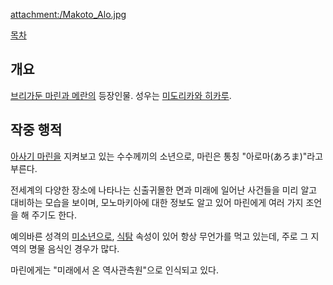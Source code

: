 {{{+1 亜呂真 / Makoto Alo }}}

attachment:/Makoto_Alo.jpg

[[목차]]

== 개요 ==
[[브리가둔 마린과 메란]]의 등장인물. 성우는 [[미도리카와 히카루]].

== 작중 행적 ==
[[아사기 마린]]을 지켜보고 있는 수수께끼의 소년으로, 마린은 통칭 "아로마(あろま)"라고 부른다.

전세계의 다양한 장소에 나타나는 신출귀몰한 면과 미래에 일어난 사건들을 미리 알고 대비하는 모습을 보이며, 모노마키아에 대한 정보도 알고 있어 마린에게 여러 가지 조언을 해 주기도 한다.

예의바른 성격의 [[미소년]]으로, [[식탐]] 속성이 있어 항상 무언가를 먹고 있는데, 주로 그 지역의 명물 음식인 경우가 많다.

마린에게는 "미래에서 온 역사관측원"으로 인식되고 있다.
